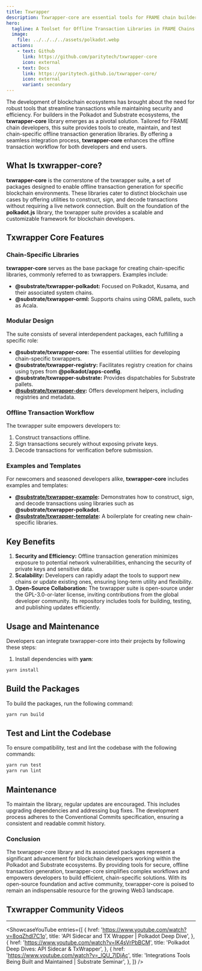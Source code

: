 ```yaml
---
title: Txwrapper
description: Txwrapper-core are essential tools for FRAME chain builders to create secure, offline transaction libraries in the Polkadot ecosystem.
hero:
  tagline: A Toolset for Offline Transaction Libraries in FRAME Chains.
  image: 
    file: ../../../../assets/polkadot.webp
  actions:
    - text: Github
      link: https://github.com/paritytech/txwrapper-core
      icon: external
    - text: Docs
      link: https://paritytech.github.io/txwrapper-core/
      icon: external
      variant: secondary
---
```



The development of blockchain ecosystems has brought about the need for robust tools that streamline transactions while maintaining security and efficiency. For builders in the Polkadot and Substrate ecosystems, the **txwrapper-core** library emerges as a pivotal solution. Tailored for FRAME chain developers, this suite provides tools to create, maintain, and test chain-specific offline transaction generation libraries. By offering a seamless integration process, **txwrapper-core** enhances the offline transaction workflow for both developers and end users.

## What Is txwrapper-core?
**txwrapper-core** is the cornerstone of the txwrapper suite, a set of packages designed to enable offline transaction generation for specific blockchain environments. These libraries cater to distinct blockchain use cases by offering utilities to construct, sign, and decode transactions without requiring a live network connection. Built on the foundation of the **polkadot.js** library, the txwrapper suite provides a scalable and customizable framework for blockchain developers.

## Txwrapper Core Features
### Chain-Specific Libraries
**txwrapper-core** serves as the base package for creating chain-specific libraries, commonly referred to as txwrappers. Examples include:
- **@substrate/txwrapper-polkadot:** Focused on Polkadot, Kusama, and their associated system chains.
- **@substrate/txwrapper-orml:** Supports chains using ORML pallets, such as Acala.

### Modular Design
The suite consists of several interdependent packages, each fulfilling a specific role:
- **@substrate/txwrapper-core:** The essential utilities for developing chain-specific txwrappers.
- **@substrate/txwrapper-registry:** Facilitates registry creation for chains using types from **@polkadot/apps-config**.
- **@substrate/txwrapper-substrate:** Provides dispatchables for Substrate pallets.
- **[@substrate/txwrapper-dev](https://github.com/paritytech/txwrapper-core/tree/main/packages/txwrapper-dev):** Offers development helpers, including registries and metadata.

### Offline Transaction Workflow
The txwrapper suite empowers developers to:
1. Construct transactions offline.
2. Sign transactions securely without exposing private keys.
3. Decode transactions for verification before submission.

### Examples and Templates
For newcomers and seasoned developers alike, **txwrapper-core** includes examples and templates:
- **[@substrate/txwrapper-example](https://github.com/paritytech/txwrapper-core/tree/main/packages/txwrapper-examples):** Demonstrates how to construct, sign, and decode transactions using libraries such as **@substrate/txwrapper-polkadot**.
- **[@substrate/txwrapper-template](https://github.com/paritytech/txwrapper-core/tree/main/packages/txwrapper-template):** A boilerplate for creating new chain-specific libraries.

## Key Benefits
1. **Security and Efficiency:** Offline transaction generation minimizes exposure to potential network vulnerabilities, enhancing the security of private keys and sensitive data.
2. **Scalability:** Developers can rapidly adapt the tools to support new chains or update existing ones, ensuring long-term utility and flexibility.
3. **Open-Source Collaboration:** The txwrapper suite is open-source under the GPL-3.0-or-later license, inviting contributions from the global developer community. Its repository includes tools for building, testing, and publishing updates efficiently.

## Usage and Maintenance
Developers can integrate txwrapper-core into their projects by following these steps:
1. Install dependencies with **yarn**:
```bash
yarn install
```

## Build the Packages
To build the packages, run the following command:

```bash
yarn run build
```

## Test and Lint the Codebase
To ensure compatibility, test and lint the codebase with the following commands:

```bash
yarn run test
yarn run lint
```

## Maintenance
To maintain the library, regular updates are encouraged. This includes upgrading dependencies and addressing bug fixes. The development process adheres to the Conventional Commits specification, ensuring a consistent and readable commit history.

### Conclusion
The txwrapper-core library and its associated packages represent a significant advancement for blockchain developers working within the Polkadot and Substrate ecosystems. By providing tools for secure, offline transaction generation, txwrapper-core simplifies complex workflows and empowers developers to build efficient, chain-specific solutions. With its open-source foundation and active community, txwrapper-core is poised to remain an indispensable resource for the growing Web3 landscape.


## Txwrapper Community Videos
------------
<ShowcaseYouTube
  entries={[
    {
      href: 'https://www.youtube.com/watch?v=8oqZhdl7C1o',
      title: 'API Sidecar and TX Wrapper | Polkadot Deep Dive',
        },
          {
      href: 'https://www.youtube.com/watch?v=IK4sVrPbBCM',
      title: 'Polkadot Deep Dives: API Sidecar & TxWrapper',
          },
                              {
      href: 'https://www.youtube.com/watch?v=_lQU_7IDjAc',
      title: 'Integrations Tools Being Built and Maintained | Substrate Seminar',
          },
  ]} />
